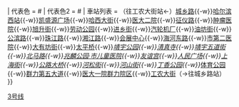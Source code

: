 {{鐵道路線
| 模板名稱 = 哈尔滨地铁3号线
| 名稱 = [[哈尔滨地铁3号线]]
| Logo = {{#ifeq: {{NAMESPACE}} | {{NS:0}} | [[File:HarbinMetro Logo.svg|25px|哈尔滨地铁标识]]}}
| 代表色 = #{{哈尔滨地铁识别色|3}}
| 代表色2 = #{{哈尔滨地铁识别色|3}} 
| 車站列表 =  {{nowrap begin}}（往工农大街站←）[[城乡路站|城乡路]]{{-w}}[[哈尔滨西站站|哈尔滨西站]]{{-w}}[[凯盛源广场站|凯盛源广场]]{{-w}}[[哈西大街站|哈西大街]]{{-w}}[[医大二院站 (哈尔滨市)|医大二院]]{{-w}}[[征仪路站|征仪路]]{{-w}}[[肿瘤医院站 (哈尔滨)|肿瘤医院]]{{-w}}[[旭升街站|旭升街]]{{-w}}[[劳动公园站|劳动公园]]{{-w}}[[进乡街站|进乡街]]{{-w}}[[汽轮机厂站|汽轮机厂]]{{-w}}[[油坊街站|油坊街]]{{-w}}[[公滨路站|公滨路]]{{-w}}[[珠江路站 (哈尔滨)|珠江路]]{{-w}}[[湘江路站|湘江路]]{{-w}}[[会展中心站 (哈尔滨)|会展中心]]{{-w}}[[海河东路站|海河东路]]{{-w}}[[市第二医院站|市第二医院]]{{-w}}[[大有坊街站|大有坊街]]{{-w}}[[太平桥站 (哈尔滨地铁)|太平桥]]{{-w}}''[[靖宇公园站|靖宇公园]]{{-w}}[[清真寺站|清真寺]]{{-w}}[[靖宇五道街站|靖宇五道街]]{{-w}}[[北马路站|北马路]]{{-w}}[[兆麟公园·市儿童医院站|兆麟公园·市儿童医院]]{{-w}}[[友谊宫站|友谊宫]]{{-w}}[[人民广场站 (哈尔滨)|人民广场]]{{-w}}[[上海街站|上海街]]{{-w}}[[公路大桥站|公路大桥]]{{-w}}[[河松街站|河松街]]{{-w}}[[河山街站|河山街]]{{-w}}[[丁香公园站|丁香公园]]{{-w}}''[[体育公园站 (哈尔滨)|体育公园]]{{-w}}[[群力第五大道站|群力第五大道]]{{-w}}[[医大一院群力院区站|医大一院群力院区]]{{-w}}[[工农大街站|工农大街]]（→往城乡路站）{{nowrap end}}
}}<noinclude>
[[Category:哈尔滨地铁模板|3号线]]
</noinclude>